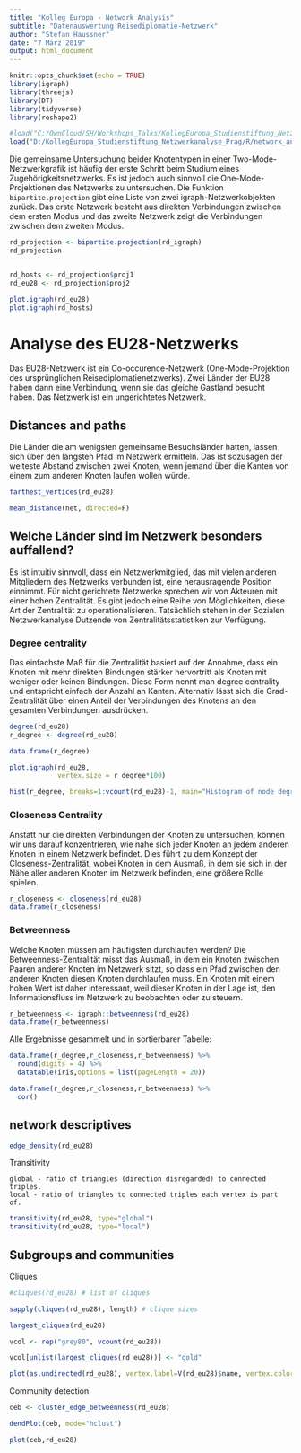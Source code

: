 ```yaml
---
title: "Kolleg Europa - Network Analysis"
subtitle: "Datenauswertung Reisediplomatie-Netzwerk"
author: "Stefan Haussner"
date: "7 März 2019"
output: html_document
---
```


```r
knitr::opts_chunk$set(echo = TRUE)
library(igraph)
library(threejs)
library(DT)
library(tidyverse)
library(reshape2)
```

```r
#load("C:/OwnCloud/SH/Workshops_Talks/KollegEuropa_Studienstiftung_Netzwerkanalyse_Prag/R/network_analysis_KollegEuropa/data/data_preprocessed.Rdata")
load("D:/KollegEuropa_Studienstiftung_Netzwerkanalyse_Prag/R/network_analysis_KollegEuropa/data/data_preprocessed.Rdata")
```


Die gemeinsame Untersuchung beider Knotentypen in einer Two-Mode-Netzwerkgrafik ist häufig der erste Schritt beim Studium eines Zugehörigkeitsnetzwerks. Es ist jedoch auch sinnvoll die One-Mode-Projektionen des Netzwerks zu untersuchen.
Die Funktion ```bipartite.projection``` gibt eine Liste von zwei igraph-Netzwerkobjekten zurück. Das erste Netzwerk besteht aus direkten Verbindungen zwischen dem ersten Modus und das zweite Netzwerk zeigt die Verbindungen zwischen dem zweiten Modus.

```r
rd_projection <- bipartite.projection(rd_igraph)
rd_projection


rd_hosts <- rd_projection$proj1
rd_eu28 <- rd_projection$proj2
```

```r
plot.igraph(rd_eu28)
plot.igraph(rd_hosts)
```

# Analyse des EU28-Netzwerks

Das EU28-Netzwerk ist ein Co-occurence-Netzwerk (One-Mode-Projektion des ursprünglichen Reisediplomatienetzwerks). Zwei Länder der EU28 haben dann eine Verbindung, wenn sie das gleiche Gastland besucht haben. Das Netzwerk ist ein ungerichtetes Netzwerk.

## Distances and paths

Die Länder die am wenigsten gemeinsame Besuchsländer hatten, lassen sich über den längsten Pfad im Netzwerk ermitteln. Das ist sozusagen der weiteste Abstand zwischen zwei Knoten, wenn jemand über die Kanten von einem zum anderen Knoten laufen wollen würde.

```r
farthest_vertices(rd_eu28)

mean_distance(net, directed=F)
```

## Welche Länder sind im Netzwerk besonders auffallend?

Es ist intuitiv sinnvoll, dass ein Netzwerkmitglied, das mit vielen anderen Mitgliedern des Netzwerks verbunden ist, eine herausragende Position einnimmt. Für nicht gerichtete Netzwerke sprechen wir von Akteuren mit einer hohen Zentralität.
Es gibt jedoch eine Reihe von Möglichkeiten, diese Art der Zentralität zu operationalisieren. Tatsächlich stehen in der Sozialen Netzwerkanalyse Dutzende von Zentralitätsstatistiken zur Verfügung.

### Degree centrality

Das einfachste Maß für die Zentralität basiert auf der Annahme, dass ein Knoten mit mehr direkten Bindungen stärker hervortritt als Knoten mit weniger oder keinen Bindungen. Diese Form nennt man degree centrality und entspricht einfach der Anzahl an Kanten. Alternativ lässt sich die Grad-Zentralität über einen Anteil der Verbindungen des Knotens an den gesamten Verbindungen ausdrücken.

```r
degree(rd_eu28)
r_degree <- degree(rd_eu28)

data.frame(r_degree)

plot.igraph(rd_eu28,
            vertex.size = r_degree*100)

hist(r_degree, breaks=1:vcount(rd_eu28)-1, main="Histogram of node degree")
```

### Closeness Centrality

Anstatt nur die direkten Verbindungen der Knoten zu untersuchen, können wir uns darauf konzentrieren, wie nahe sich jeder Knoten an jedem anderen Knoten in einem Netzwerk befindet. Dies führt zu dem Konzept der Closeness-Zentralität, wobei Knoten in dem Ausmaß, in dem sie sich in der Nähe aller anderen Knoten im Netzwerk befinden, eine größere Rolle spielen.

```r
r_closeness <- closeness(rd_eu28)
data.frame(r_closeness)
```

### Betweenness

Welche Knoten müssen am häufigsten durchlaufen werden? Die Betweenness-Zentralität misst das Ausmaß, in dem ein Knoten zwischen Paaren anderer Knoten im Netzwerk sitzt, so dass ein Pfad zwischen den anderen Knoten diesen Knoten durchlaufen muss. Ein Knoten mit einem hohen Wert ist daher interessant, weil dieser Knoten in der Lage ist, den Informationsfluss im Netzwerk zu beobachten oder zu steuern.

```r
r_betweenness <- igraph::betweenness(rd_eu28)
data.frame(r_betweenness)
```

Alle Ergebnisse gesammelt und in sortierbarer Tabelle:

```r
data.frame(r_degree,r_closeness,r_betweenness) %>% 
  round(digits = 4) %>% 
  datatable(iris,options = list(pageLength = 20))
```

```r
data.frame(r_degree,r_closeness,r_betweenness) %>%
  cor()
```


## network  descriptives

```r
edge_density(rd_eu28)
```

 Transitivity

    global - ratio of triangles (direction disregarded) to connected triples.
    local - ratio of triangles to connected triples each vertex is part of.


```r
transitivity(rd_eu28, type="global")
transitivity(rd_eu28, type="local")
```



## Subgroups and communities

Cliques
```r
#cliques(rd_eu28) # list of cliques       

sapply(cliques(rd_eu28), length) # clique sizes

largest_cliques(rd_eu28)
```

```r
vcol <- rep("grey80", vcount(rd_eu28))

vcol[unlist(largest_cliques(rd_eu28))] <- "gold"

plot(as.undirected(rd_eu28), vertex.label=V(rd_eu28)$name, vertex.color=vcol)
```

Community detection
```r
ceb <- cluster_edge_betweenness(rd_eu28) 

dendPlot(ceb, mode="hclust")

plot(ceb,rd_eu28) 
```




